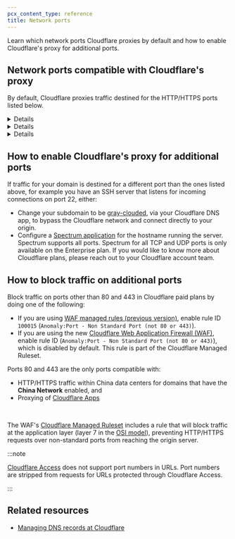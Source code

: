 ```yaml
---
pcx_content_type: reference
title: Network ports
---
```



Learn which network ports Cloudflare proxies by default and how to enable Cloudflare's proxy for additional ports.

## Network ports compatible with Cloudflare's proxy

By default, Cloudflare proxies traffic destined for the HTTP/HTTPS ports listed below.

<Details header="HTTP ports supported by Cloudflare">

- 80
- 8080
- 8880
- 2052
- 2082
- 2086
- 2095

</Details>

<Details header="HTTPS ports supported by Cloudflare">

- 443
- 2053
- 2083
- 2087
- 2096
- 8443

</Details>

<Details header="Ports supported by Cloudflare, but with caching disabled">

- 2052
- 2053
- 2082
- 2083
- 2086
- 2087
- 2095
- 2096
- 8880
- 8443

:::note

Enterprise customers that want to enable caching on these ports can do so by creating a [cache rule](/cache/how-to/cache-rules/settings/#caching-on-port-enterprise-only).

:::

</Details>

## How to enable Cloudflare's proxy for additional ports

If traffic for your domain is destined for a different port than the ones listed above, for example you have an SSH server that listens for incoming connections on port 22, either:

- Change your subdomain to be [gray-clouded](/dns/proxy-status/), via your Cloudflare DNS app, to bypass the Cloudflare network and connect directly to your origin.
- Configure a [Spectrum application](/spectrum/get-started/) for the hostname running the server. Spectrum supports all ports. Spectrum for all TCP and UDP ports is only available on the Enterprise plan. If you would like to know more about Cloudflare plans, please reach out to your Cloudflare account team.

## How to block traffic on additional ports

Block traffic on ports other than 80 and 443 in Cloudflare paid plans by doing one of the following:

- If you are using [WAF managed rules (previous version)](/waf/reference/legacy/old-waf-managed-rules/), enable rule ID `100015` (`Anomaly:Port - Non Standard Port (not 80 or 443)`).
- If you are using the new [Cloudflare Web Application Firewall (WAF)](/waf/), enable rule ID <RuleID id="8e361ee4328f4a3caf6caf3e664ed6fe" /> (`Anomaly:Port - Non Standard Port (not 80 or 443)`), which is disabled by default. This rule is part of the Cloudflare Managed Ruleset.

Ports 80 and 443 are the only ports compatible with:

- HTTP/HTTPS traffic within China data centers for domains that have the **China Network** enabled, and
- Proxying of [Cloudflare Apps](https://cloudflareapps.com/apps/developer/docs/getting-started)

<Render file="open-ports-blocked-traffic" product="waf" /> <br />

The WAF's [Cloudflare Managed Ruleset](/waf/managed-rules/reference/cloudflare-managed-ruleset/) includes a rule that will block traffic at the application layer (layer 7 in the [OSI model](https://www.cloudflare.com/learning/ddos/glossary/open-systems-interconnection-model-osi/)), preventing HTTP/HTTPS requests over non-standard ports from reaching the origin server.

:::note

[Cloudflare Access](/cloudflare-one/) does not support port numbers in URLs. Port numbers are stripped from requests for URLs protected through Cloudflare Access.

:::

## Related resources

- [Managing DNS records at Cloudflare](/dns/manage-dns-records/how-to/create-dns-records/)
